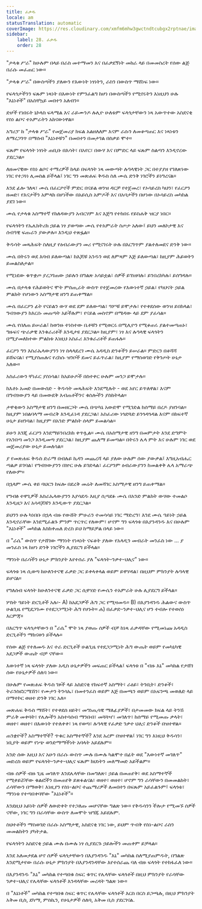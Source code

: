 ```yaml
---
title: ፈቃዱ
locale: am
statusTranslation: automatic
coverImage: https://res.cloudinary.com/xmfm6mhw3gwctndtcubgx2rptnae/image/upload/v1740468922/small_cover_tratado_de_psicologia_revolucionaria_a4c0dca4e0.webp
sidebar:
    label: 28. ፈቃዱ
    order: 28
---
```

"ታላቁ ሥራ" ከሁሉም በላይ በራስ መተማመን እና በፈቃደኝነት መከራ ላይ በመመስረት የሰው ልጅ በራሱ መፈጠር ነው።

"ታላቁ ሥራ" በውስጣችን ያለውን የእውነት ነፃነትን, ራስን በውስጥ ማሸነፍ ነው።

የፍላጎታችንን ፍጹም ነጻነት በእውነት የምንፈልግ ከሆነ በውስጣችን የሚኖሩትን እነዚህን ሁሉ "እኔነቶች" በአስቸኳይ መበተን አለብን።

ድሆች የነበሩት ኒኮላስ ፍላሜል እና ራይሙንዶ ሉሊዮ ሁለቱም ፍላጎታቸውን ነጻ አውጥተው አስደናቂ የስነ ልቦና ተአምራትን አከናውነዋል።

አግሪፓ ከ "ታላቁ ሥራ" የመጀመሪያ ክፍል አልዘለለም እናም ራሱን ለመቆጣጠር እና ነጻነቱን ለማረጋገጥ በማሰብ "እኔነቶቹን" በመበተን በመታገል በስቃይ ሞተ።

ፍጹም የፍላጎት ነፃነት ጠቢቡ በእሳት፣ በአየር፣ በውሃ እና በምድር ላይ ፍጹም ስልጣን እንዲኖረው ያደርጋል።

ለዘመናዊው የስነ ልቦና ተማሪዎች ከላይ በፍላጎት ነጻ መውጣት ሉዓላዊነት ጋር በተያያዘ የገለጽነው ነገር የተጋነነ ሊመስል ይችላል፤ ነገር ግን መጽሐፍ ቅዱስ ስለ ሙሴ ድንቅ ነገሮችን ይነግረናል።

እንደ ፊሎ ገለጻ፣ ሙሴ በፈርዖኖች ምድር በናይል ወንዝ ዳርቻ የተጀመረ፣ የኦሳይረስ ካህን፣ የፈርዖን ዘመድ፣ የእናታችን አምላክ በሆነችው በአይሲስ አምዶች እና በአባታችን በሆነው በኦሳይረስ መካከል ያደገ ነው።

ሙሴ የታላቁ አስማተኛ የከለዳውያን አብርሃም እና እጅግ የተከበሩ የይስሐቅ ዝርያ ነበር።

የፍላጎትን የኤሌክትሪክ ኃይል ነፃ ያወጣው ሙሴ የተአምራት ስጦታ አለው፤ ይህን መለኮታዊ እና ሰብዓዊ ፍጡራን ያውቃሉ። እንዲህ ተጽፏል።

ቅዱሳት መጻሕፍት ስለዚያ የዕብራውያን መሪ የሚናገሩት ሁሉ በእርግጥም ያልተለመደና ድንቅ ነው።

ሙሴ በትሩን ወደ እባብ ይለውጣል፣ ከእጆቹ አንዱን ወደ ለምጻም እጅ ይለውጣል፣ ከዚያም ሕይወትን ይመልስለታል።

የሚነደው ቁጥቋጦ ያረጋገጠው ኃይሉን በግልጽ አሳይቷል፣ ሰዎች ይገነዘባሉ፣ ይንበረከካሉ፣ ይሰግዳሉ።

ሙሴ በታላቁ የሕይወትና ሞት ምስጢራት ውስጥ የተጀመረው የእውነተኛ ኃይል፣ የካህናት ኃይል ምልክት የሆነውን አስማታዊ ዘንግ ይጠቀማል።

ሙሴ በፈርዖን ፊት የናይልን ውሃ ወደ ደም ይለውጣል፣ ዓሦቹ ይሞታሉ፣ የተቀደሰው ወንዝ ይበከላል፣ ግብፃውያን ከእርሱ መጠጣት አይችሉም፣ የናይል መስኖም በሜዳው ላይ ደም ያፈሳል።

ሙሴ የበለጠ ይሠራል፤ ከወንዙ ተነስተው ቤቶቹን የሚወርሩ በሚሊዮን የሚቆጠሩ ያልተመጣጠኑ፣ ግዙፍና ጭራቃዊ እንቁራሪቶች እንዲታዩ ያደርጋል። ከዚያም፣ ነፃ እና ሉዓላዊ ፍላጎትን በሚያመለክተው ምልክቱ እነዚህ አስፈሪ እንቁራሪቶች ይጠፋሉ።

ፈርዖን ግን እስራኤላውያንን ነፃ ስላላደረገ ሙሴ አዳዲስ ድንቆችን ይሠራል። ምድርን በቆሻሻ ይሸፍናል፣ የሚያስጠሉና የረከሱ ዝንቦች ደመና ይፈጥራል፣ ከዚያም የማስወገድ የቅንጦት ሁኔታ አለው።

አስፈሪውን ቸነፈር ያስነሳል፣ ከአይሁዶች በስተቀር ሁሉም መንጋ ይሞታሉ።

ከእቶኑ አመድ በመውሰድ - ቅዱሳት መጻሕፍት እንደሚሉት - ወደ አየር ይጥለዋል፣ እናም በግብፃውያን ላይ በመውደቅ እብጠቶችንና ቁስሎችን ያስከትላል።

ታዋቂውን አስማታዊ ዘንግ በመዘርጋት ሙሴ በጭካኔ አውድሞ የሚገድል ከሰማይ በረዶ ያዘንባል። ከዚያም ነበልባላማ መብረቅ እንዲፈነዳ ያደርጋል፣ አስፈሪው ነጎድጓድ ይንጎዳጎዳል እናም በከፍተኛ ሁኔታ ይዘንባል፣ ከዚያም በአንድ ምልክት ሰላም ይመልሳል።

ይሁን እንጂ ፈርዖን እንደማይንበረከክ ቀጥሏል። ሙሴ በአስማታዊ ዘንግ በመምታት እንደ ድግምት የአንበጣ መንጋ እንዲመጣ ያደርጋል፣ ከዚያም ጨለማ ይመጣል። በትሩን ሌላ ምት እና ሁሉም ነገር ወደ መጀመሪያው ሁኔታ ይመለሳል።

ያ የመጽሐፍ ቅዱስ ድራማ በብሉይ ኪዳን መጨረሻ ላይ ያለው ሁሉም ሰው ያውቃል፤ እግዚአብሔር ጣልቃ ይገባል፣ የግብፃውያንን በኵር ሁሉ ይገድላል፣ ፈርዖንም ዕብራውያንን ከመልቀቅ ሌላ አማራጭ የለውም።

በኋላም ሙሴ ቀይ ባህርን ከፍሎ በደረቅ መሬት ለመሻገር አስማታዊ ዘንግ ይጠቀማል።

የግብፅ ተዋጊዎች እስራኤላውያንን እያሳደዱ እዚያ ሲጣደፉ ሙሴ በአንድ ምልክት ውሃው ተመልሶ እንዲዘጋ እና አሳዳጆቹን እንዲውጥ ያደርጋል።

ይህንን ሁሉ ካነበቡ በኋላ ብዙ የውሸት ምሁራን ተመሳሳይ ነገር ማድረግ፣ እንደ ሙሴ ዓይነት ኃይል እንዲኖራቸው እንደሚፈልጉ ምንም ጥርጥር የለውም፣ ሆኖም ግን ፍላጎቱ በእያንዳንዱ እና በሁሉም "እኔነቶች" መካከል እስከቀጠለ ድረስ ይህ ከማይቻል በላይ ነው።

በ "ራሴ" ውስጥ የታሸገው ማንነት የነጻነት ናፍቆት ያለው የአላዲን መብራት መንፈስ ነው ... ያ መንፈስ ነጻ ከሆነ ድንቅ ነገሮችን ሊያደርግ ይችላል።

ማንነት በራሳችን ሁኔታ ምክንያት እየተሰራ ያለ "ፍላጎት-ንቃተ-ህሊና" ነው።

ፍላጎቱ ነጻ ሲወጣ ከሁለንተናዊ ፈቃድ ጋር ይቀላቀላል ወይም ይዋሃዳል፣ በዚህም ምክንያት ሉዓላዊ ይሆናል።

የግለሰብ ፍላጎት ከሁለንተናዊ ፈቃድ ጋር ሲዋሃድ የሙሴን ተአምራት ሁሉ ሊያደርግ ይችላል።

ሦስት ዓይነት ድርጊቶች አሉ፡- A) ከአደጋዎች ሕግ ጋር የሚዛመዱ። B) በእያንዳንዱ ሕልውና ውስጥ ሁልጊዜ የሚደጋገሙ የተደጋጋሚነት ሕግ የሆኑት። ሐ) በፈቃድ-ንቃተ-ህሊና ሆን ተብሎ የተወሰነ እርምጃ።

በእርግጥ ፍላጎታቸውን በ "ራሴ" ሞት ነጻ ያወጡ ሰዎች ብቻ ከነጻ ፈቃዳቸው የሚመነጩ አዳዲስ ድርጊቶችን ማከናወን ይችላሉ።

የሰው ልጅ የተለመዱ እና ተራ ድርጊቶች ሁልጊዜ የተደጋጋሚነት ሕግ ውጤት ወይም የመካኒካዊ አደጋዎች ውጤት ብቻ ናቸው።

እውነተኛ ነጻ ፍላጎት ያለው አዲስ ሁኔታዎችን መፍጠር ይችላል፤ ፍላጎቱ በ "ብዙ እኔ" መካከል የታሸገ ሰው የሁኔታዎች ሰለባ ነው።

በሁሉም የመጽሐፍ ቅዱስ ገጾች ላይ አስደናቂ የከፍተኛ አስማት፣ ራዕይ፣ ትንቢት፣ ድንቆች፣ ትራንስፎርሜሽን፣ የሙታን ትንሳኤ፣ በመተንፈስ ወይም እጅ በመጫን ወይም በአፍንጫ መወለድ ላይ በማተኮር ወዘተ ድንቅ ነገር አለ።

መጽሐፍ ቅዱስ ማሸት፣ የተቀደሰ ዘይት፣ መግነጢሳዊ ማለፊያዎች፣ በታመመው ክፍል ላይ ትንሽ ምራቅ መቀባት፣ የሌሎችን አስተሳሰብ ማንበብ፣ መጓጓዣ፣ መገለጥ፣ ከሰማይ የሚመጡ ቃላት፣ ወዘተ፣ ወዘተ፣ በእውነት የተለቀቀ፣ ነጻ የወጣ፣ ሉዓላዊ የፈቃድ ንቃተ ህሊና ድንቆች በዝተዋል።

ጠንቋዮች? አስማተኞች? ጥቁር አስማተኞች? እንደ አረም በዝተዋል፤ ነገር ግን እነዚህ ቅዱሳን፣ ነቢያት ወይም የነጭ ወንድማማችነት አባላት አይደሉም።

አንድ ሰው እዚህ እና አሁን በራሱ ውስጥ ሙሉ በሙሉ ካልሞተ በፊት ወደ "እውነተኛ መገለጥ" መድረስ ወይም የፍላጎት-ንቃተ-ህሊና ፍጹም ክህነትን መለማመድ አይችልም።

ብዙ ሰዎች ብዙ ጊዜ መገለጥ እንደሌላቸው በመግለጽ፣ ኃይል በመጠየቅ፣ ወደ አስማተኞች የሚቀይሯቸው ቁልፎችን በመጠየቅ ይጽፉልናል፣ ወዘተ፣ ወዘተ፣ ሆኖም ግን ራሳቸውን በመመልከት፣ ራሳቸውን በማወቅ፣ እነዚያን የስነ-ልቦና ተጨማሪዎች ለመበተን በፍጹም አይፈልጉም፤ ፍላጎቱ፣ ማንነቱ የተጣበቀባቸው "እኔነቶች"።

እንደዚህ አይነት ሰዎች ለውድቀት የተጋለጡ መሆናቸው ግልጽ ነው። የቅዱሳንን ችሎታ የሚመኙ ሰዎች ናቸው, ነገር ግን በራሳቸው ውስጥ ለመሞት ዝግጁ አይደሉም.

ስህተቶችን ማስወገድ በራሱ አስማታዊ, አስደናቂ ነገር ነው, ይህም ጥብቅ የስነ-ልቦና ራስን መመልከትን ያካትታል.

የፍላጎትን አስደናቂ ኃይል ሙሉ በሙሉ ነፃ ሲያደርጉ ኃይሎችን መጠቀም ይቻላል።

እንደ አለመታደል ሆኖ ሰዎች ፍላጎታቸውን በእያንዳንዱ "እኔ" መካከል ስለሚያጠምዱት, በግልጽ እንደሚታየው በራሱ ሁኔታ ምክንያት በእያንዳንዳቸው እየተሰራጨ ባለ ብዙ ፍላጎት የተከፋፈለ ነው።

በእያንዳንዱ "እኔ" መካከል የተጣበቁ ስፍር ቁጥር የሌላቸው ፍላጎቶች በዚህ ምክንያት የራሳቸው ንቃተ-ህሊና የሌላቸው ፍላጎቶች እንዳላቸው መረዳት ግልጽ ነው።

በ "እኔነቶች" መካከል የተጣበቁ ስፍር ቁጥር የሌላቸው ፍላጎቶች እርስ በርስ ይጋጫሉ, በዚህ ምክንያት አቅመ ቢስ, ደካማ, ምስኪን, የሁኔታዎች ሰለባ, አቅመ ቢስ ያደርገናል.
